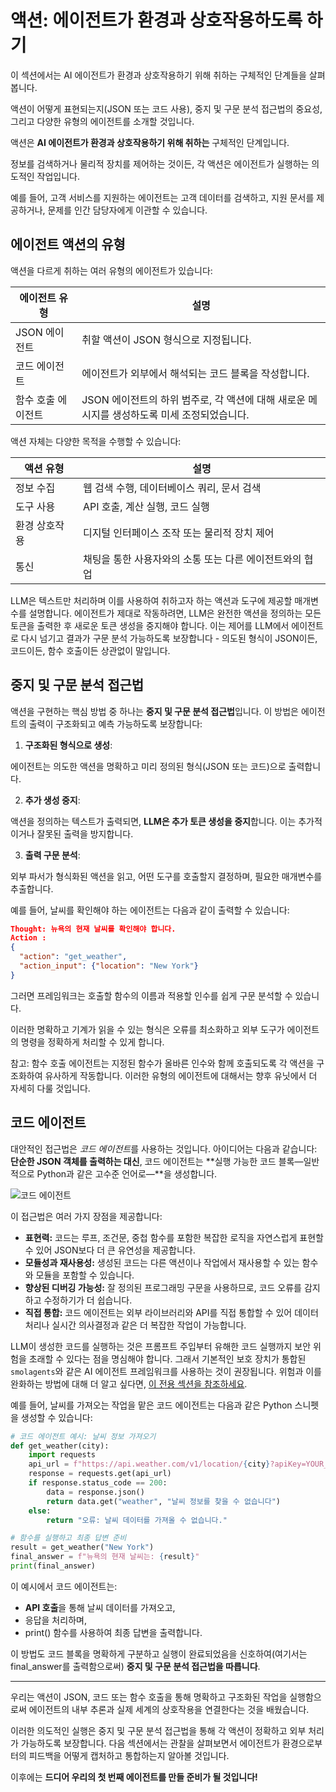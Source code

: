 # 액션: 에이전트가 환경과 상호작용하도록 하기

<Tip>
이 섹션에서는 AI 에이전트가 환경과 상호작용하기 위해 취하는 구체적인 단계들을 살펴봅니다.

액션이 어떻게 표현되는지(JSON 또는 코드 사용), 중지 및 구문 분석 접근법의 중요성, 그리고 다양한 유형의 에이전트를 소개할 것입니다.
</Tip>

액션은 **AI 에이전트가 환경과 상호작용하기 위해 취하는** 구체적인 단계입니다.

정보를 검색하거나 물리적 장치를 제어하는 것이든, 각 액션은 에이전트가 실행하는 의도적인 작업입니다.

예를 들어, 고객 서비스를 지원하는 에이전트는 고객 데이터를 검색하고, 지원 문서를 제공하거나, 문제를 인간 담당자에게 이관할 수 있습니다.

## 에이전트 액션의 유형

액션을 다르게 취하는 여러 유형의 에이전트가 있습니다:

| 에이전트 유형 | 설명 |
|--------------|------|
| JSON 에이전트 | 취할 액션이 JSON 형식으로 지정됩니다. |
| 코드 에이전트 | 에이전트가 외부에서 해석되는 코드 블록을 작성합니다. |
| 함수 호출 에이전트 | JSON 에이전트의 하위 범주로, 각 액션에 대해 새로운 메시지를 생성하도록 미세 조정되었습니다. |

액션 자체는 다양한 목적을 수행할 수 있습니다:

| 액션 유형 | 설명 |
|-----------|------|
| 정보 수집 | 웹 검색 수행, 데이터베이스 쿼리, 문서 검색 |
| 도구 사용 | API 호출, 계산 실행, 코드 실행 |
| 환경 상호작용 | 디지털 인터페이스 조작 또는 물리적 장치 제어 |
| 통신 | 채팅을 통한 사용자와의 소통 또는 다른 에이전트와의 협업 |

LLM은 텍스트만 처리하며 이를 사용하여 취하고자 하는 액션과 도구에 제공할 매개변수를 설명합니다. 에이전트가 제대로 작동하려면, LLM은 완전한 액션을 정의하는 모든 토큰을 출력한 후 새로운 토큰 생성을 중지해야 합니다. 이는 제어를 LLM에서 에이전트로 다시 넘기고 결과가 구문 분석 가능하도록 보장합니다 - 의도된 형식이 JSON이든, 코드이든, 함수 호출이든 상관없이 말입니다.

## 중지 및 구문 분석 접근법

액션을 구현하는 핵심 방법 중 하나는 **중지 및 구문 분석 접근법**입니다. 이 방법은 에이전트의 출력이 구조화되고 예측 가능하도록 보장합니다:

1. **구조화된 형식으로 생성**:

에이전트는 의도한 액션을 명확하고 미리 정의된 형식(JSON 또는 코드)으로 출력합니다.

2. **추가 생성 중지**:

액션을 정의하는 텍스트가 출력되면, **LLM은 추가 토큰 생성을 중지**합니다. 이는 추가적이거나 잘못된 출력을 방지합니다.

3. **출력 구문 분석**:

외부 파서가 형식화된 액션을 읽고, 어떤 도구를 호출할지 결정하며, 필요한 매개변수를 추출합니다.

예를 들어, 날씨를 확인해야 하는 에이전트는 다음과 같이 출력할 수 있습니다:

```json
Thought: 뉴욕의 현재 날씨를 확인해야 합니다.
Action :
{
  "action": "get_weather",
  "action_input": {"location": "New York"}
}
```
그러면 프레임워크는 호출할 함수의 이름과 적용할 인수를 쉽게 구문 분석할 수 있습니다.

이러한 명확하고 기계가 읽을 수 있는 형식은 오류를 최소화하고 외부 도구가 에이전트의 명령을 정확하게 처리할 수 있게 합니다.

참고: 함수 호출 에이전트는 지정된 함수가 올바른 인수와 함께 호출되도록 각 액션을 구조화하여 유사하게 작동합니다.
이러한 유형의 에이전트에 대해서는 향후 유닛에서 더 자세히 다룰 것입니다.

## 코드 에이전트

대안적인 접근법은 *코드 에이전트*를 사용하는 것입니다.
아이디어는 다음과 같습니다: **단순한 JSON 객체를 출력하는 대신**, 코드 에이전트는 **실행 가능한 코드 블록—일반적으로 Python과 같은 고수준 언어로—**을 생성합니다.

<img src="https://huggingface.co/datasets/agents-course/course-images/resolve/main/en/unit1/code-vs-json-actions.png" alt="코드 에이전트" />

이 접근법은 여러 가지 장점을 제공합니다:

- **표현력:** 코드는 루프, 조건문, 중첩 함수를 포함한 복잡한 로직을 자연스럽게 표현할 수 있어 JSON보다 더 큰 유연성을 제공합니다.
- **모듈성과 재사용성:** 생성된 코드는 다른 액션이나 작업에서 재사용할 수 있는 함수와 모듈을 포함할 수 있습니다.
- **향상된 디버깅 가능성:** 잘 정의된 프로그래밍 구문을 사용하므로, 코드 오류를 감지하고 수정하기가 더 쉽습니다.
- **직접 통합:** 코드 에이전트는 외부 라이브러리와 API를 직접 통합할 수 있어 데이터 처리나 실시간 의사결정과 같은 더 복잡한 작업이 가능합니다.

LLM이 생성한 코드를 실행하는 것은 프롬프트 주입부터 유해한 코드 실행까지 보안 위험을 초래할 수 있다는 점을 명심해야 합니다.
그래서 기본적인 보호 장치가 통합된 `smolagents`와 같은 AI 에이전트 프레임워크를 사용하는 것이 권장됩니다.
위험과 이를 완화하는 방법에 대해 더 알고 싶다면, [이 전용 섹션을 참조하세요](https://huggingface.co/docs/smolagents/tutorials/secure_code_execution).

예를 들어, 날씨를 가져오는 작업을 맡은 코드 에이전트는 다음과 같은 Python 스니펫을 생성할 수 있습니다:

```python
# 코드 에이전트 예시: 날씨 정보 가져오기
def get_weather(city):
    import requests
    api_url = f"https://api.weather.com/v1/location/{city}?apiKey=YOUR_API_KEY"
    response = requests.get(api_url)
    if response.status_code == 200:
        data = response.json()
        return data.get("weather", "날씨 정보를 찾을 수 없습니다")
    else:
        return "오류: 날씨 데이터를 가져올 수 없습니다."

# 함수를 실행하고 최종 답변 준비
result = get_weather("New York")
final_answer = f"뉴욕의 현재 날씨는: {result}"
print(final_answer)
```

이 예시에서 코드 에이전트는:

- **API 호출**을 통해 날씨 데이터를 가져오고,
- 응답을 처리하며,
- print() 함수를 사용하여 최종 답변을 출력합니다.

이 방법도 코드 블록을 명확하게 구분하고 실행이 완료되었음을 신호하여(여기서는 final_answer를 출력함으로써) **중지 및 구문 분석 접근법을 따릅니다**.

---

우리는 액션이 JSON, 코드 또는 함수 호출을 통해 명확하고 구조화된 작업을 실행함으로써 에이전트의 내부 추론과 실제 세계의 상호작용을 연결한다는 것을 배웠습니다.

이러한 의도적인 실행은 중지 및 구문 분석 접근법을 통해 각 액션이 정확하고 외부 처리가 가능하도록 보장합니다. 다음 섹션에서는 관찰을 살펴보면서 에이전트가 환경으로부터의 피드백을 어떻게 캡처하고 통합하는지 알아볼 것입니다.

이후에는 **드디어 우리의 첫 번째 에이전트를 만들 준비가 될 것입니다!**